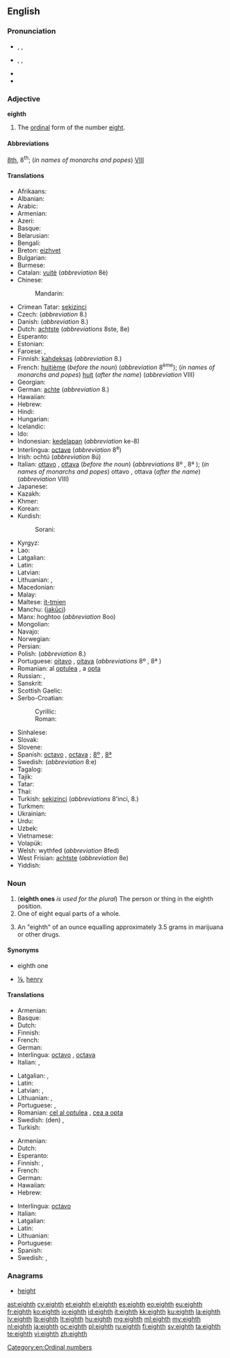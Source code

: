 ==English==
{{ordinalbox|en|7th|8th|9th|seventh|ninth|card=eight}}

===Pronunciation===
* {{a|RP}} {{enPR|ātth}}, {{IPA|/eɪtθ/}}, {{X-SAMPA|/eItT/}}
* {{a|GenAm}} {{enPR|ātth}}, {{IPA|/eʔθ/|/eɪtθ/|/eɪθ/}},  {{X-SAMPA|/eItT/|/eIT/}}
* {{audio|en-us-eighth.ogg|Audio (US)}}
* {{rhymes|eɪtθ}}

===Adjective===
'''eighth'''

# The [[ordinal]] form of the number [[eight]].

====Abbreviations====
[[8th]], 8<sup>th</sup>; (''in names of monarchs and popes'') [[VIII]]

====Translations====
{{trans-top|ordinal form of the number eight}}
* Afrikaans: {{t-|af|agste}}
* Albanian: {{t-|sq|tetë}}
* Arabic: {{t-|ar|ثامن|m|tr=ṯāmin|sc=Arab}}
* Armenian: {{t-|hy|ութերորդ|tr=ut'erord}}
* Azeri: {{t-|az|səkkizinci}}
* Basque: {{t+|eu|zortzigarren}}
* Belarusian: {{t-|be|восьмы|m|tr=vós’my|sc=Cyrl}}
* Bengali: {{t-|bn|অষ্টম|tr=ôshţôm|sc=Beng}}
* Breton: [[eizhvet]]
* Bulgarian: {{t-|bg|осми|m|tr=ósmi|sc=Cyrl}}
* Burmese: {{t-|my|အဌမ|tr=a' htama.|sc=Mymr}}
* Catalan: [[vuitè]] (''abbreviation'' 8è)
* Chinese:
*: Mandarin: {{t|cmn|第八|tr=dìbā|sc=Hani}}
* Crimean Tatar: [[sekizinci]]
* Czech: {{t+|cs|osmý|m}} (''abbreviation'' 8.)
* Danish: {{t-|da|ottende}} (''abbreviation'' 8.)
* Dutch: [[achtste]] (''abbreviations'' 8ste, 8e)
* Esperanto: {{t+|eo|oka}}
* Estonian: {{t-|et|katsas}}
* Faroese: {{t-|fo|áttandi|m}}, {{t-|fo|áttanda|f|n}}
* Finnish: [[kahdeksas]] (''abbreviation'' 8.)
* French: [[huitième]] (''before the noun'') (''abbreviation'' 8<sup>ème</sup>); (''in names of monarchs and popes'') [[huit]] (''after the name'') (''abbreviation'' VIII)
* Georgian: {{t-|ka|მერვე|tr=merve|sc=Geor}}
* German: [[achte]] (''abbreviation'' 8.)
* Hawaiian: {{tø|haw|walu}}
* Hebrew: {{t-|he|שמיני|tr=shmini|sc=Hebr}}
* Hindi: {{t-|hi|आठवां|tr=āṭhvā̃|sc=Deva}}
* Hungarian: {{t+|hu|nyolcadik}}
* Icelandic: {{t-|is|áttundi}}
* Ido: {{t+|io|okesma}}
* Indonesian: [[kedelapan]] (''abbreviation'' ke-8)
* Interlingua: [[octave]] (''abbreviation'' 8<sup>e</sup>)
* Irish: ochtú (''abbreviation'' 8ú)
* Italian: [[ottavo]] {{m}}, [[ottava]] {{f}} (''before the noun'') (''abbreviations'' 8º {{m}}, 8ª {{f}}); (''in names of monarchs and popes'') ottavo {{m}}, ottava {{f}} (''after the name'') (''abbreviation'' VIII)
* Japanese: {{t-|ja|八番目|tr=はちばんめ, hachiban-me|sc=Jpan}}
* Kazakh: {{t|kk|сегізінші|tr=segizinşi|sc=Cyrl}}
* Khmer: {{t-|km|ទីប្រាំបី|tr=tii pram bəi|sc=Khmr}}
* Korean: {{t+|ko|여덟째|tr=yeodeolpjjae|sc=Hang}}
* Kurdish:
*: Sorani: {{ku-Arab|[[هه‌شته‌م]]}}
{{trans-mid}}
* Kyrgyz: {{t-|ky|сегизинчи|tr=segizinçi|sc=Cyrl}}
* Lao: {{t-|lo|ທີ່ແປດ|tr=tʰī̀ pǣt|sc=Laoo}}
* Latgalian: {{tø|ltg|ostoni}}
* Latin: {{t+|la|octavus}}
* Latvian: {{t+|lv|astoņi}}
* Lithuanian: {{t+|lt|aštuntas|m}}, {{t-|lt|aštunta|f}}
* Macedonian: {{t-|mk|осми|m|tr=ósmi|sc=Cyrl}}
* Malay: {{t+|ms|kelapan}}
* Maltese: [[it-tmien]]
* Manchu: ([[jakūci]])
* Manx: hoghtoo (''abbreviation'' 8oo)
* Mongolian: {{t-|mn|наймдугаар|tr=najmdugaar|sc=Cyrl}}
* Navajo: {{tø|nv|tseebíí góneʼ}}
* Norwegian: {{t+|no|åttende}}
* Persian: {{t+|fa|هشتم|tr=haštom|sc=fa-Arab}}
* Polish: {{t+|pl|ósmy|m}} (''abbreviation'' 8.)
* Portuguese: [[oitavo]] {{m}}, [[oitava]] {{f}} (''abbreviations'' 8º {{m}}, 8ª {{f}})
* Romanian: al [[optulea]] {{m}}, a [[opta]] {{f}}
* Russian: {{t+|ru|восьмой|m|tr=vos’mój|sc=Cyrl}}, {{t-|ru|8-ой|tr=abbreviation|sc=Cyrl}}
* Sanskrit: {{t-|sa|अष्टमः|tr=aṣṭamaḥ|sc=Deva}}
* Scottish Gaelic: {{t-|gd|ochdamh}}
* Serbo-Croatian:
*: Cyrillic: {{t-|sh|осми|m}}
*: Roman: {{t-|sh|osmi|m}}
* Sinhalese: {{t-|si|අටවැනි|tr=aṭavæni|sc=Sinh}}
* Slovak: {{t-|sk|ôsmy|m}} <!-- {{t-|sk|ôsma|f}}, {{t-|sk|ôsme|n}} -->
* Slovene: {{t+|sl|osmi|m}}
* Spanish: [[octavo]] {{m}}, [[octava]] {{f}}; {{qualifier|abbreviations}} [[8º]] {{m}}, [[8ª]] {{f}}
* Swedish: {{t+|sv|åttonde}} (''abbreviation'' 8:e)
* Tagalog: {{t-|tl|ikawalo}}
* Tajik: {{t-|tg|ҳаштум|tr=haštum|sc=Cyrl}}
* Tatar: {{t-|tt|сигезенче|tr=sigezençe|sc=Cyrl}}
* Thai: {{t-|th|ที่แปด|tr=têe bpàet|sc=Thai}}
* Turkish: [[sekizinci]] (''abbreviations'' 8'inci, 8.)
* Turkmen: {{t-|tk|sekizinji}}
* Ukrainian: {{t+|uk|восьмий|m|tr=vós’myj|sc=Cyrl}}
* Urdu: {{t+|ur|آٹھواں|tr=āṭhvā̃|sc=ur-Arab}}
* Uzbek: {{t-|uz|sakkizinchi}}
* Vietnamese: {{t-|vi|thứ tám}}
* Volapük: {{t+|vo|jölid}}
* Welsh: wythfed (''abbreviation'' 8fed)
* West Frisian: [[achtste]] (''abbreviation'' 8e)
* Yiddish: {{t-|yi|אַכט|tr=akht|sc=Hebr}}
{{trans-bottom}}

===Noun===
{{en-noun}}

# ('''eighth ones''' ''is used for the plural'') The person or thing in the eighth position.
# One of eight equal parts of a whole.
# {{context|slang}} An "eighth" of an ounce equalling approximately 3.5 grams in marijuana or other drugs.

====Synonyms====
* {{sense|person or thing in the eighth position}} eighth one
* {{sense|One of eight equal parts}} [[⅛]],  [[henry]] {{qualifier|for an eighth of an ounce of marijuana in the UK}}

====Translations====
{{trans-top|person or thing in the eighth position}}
* Armenian: {{t-|hy|ութերորդ|tr=ut'erord}}
* Basque: {{t+|eu|zortzigarren}}
* Dutch: {{t+|nl|achtste}}
* Finnish: {{t+|fi|kahdeksas}}
* French: {{t+|fr|huitième|m|f}}
* German: {{t+|de|Achte}}
* Interlingua: [[octavo]] {{m}}, [[octava]] {{f}}
* Italian: {{t+|it|ottavo|m}}, {{t+|it|ottava|f}}
{{trans-mid}}
* Latgalian: {{tø|ltg|ostoits|m}}, {{tø|ltg|ostoita|f}}
* Latin: {{t+|la|octavus}}
* Latvian: {{t+|lv|astotais|m}}, {{t-|lv|astotā|f}}
* Lithuanian: {{t+|lt|aštuntas|m}}, {{t-|lt|aštunta|f}}
* Portuguese: {{t+|pt|oitavo|m}}, {{t+|pt|oitava|f}}
* Romanian: [[cel al optulea]] {{m}}, [[cea a opta]] {{f}}
* Swedish: (den) {{t+|sv|åttonde|c}},  {{t+|sv|åtta|c}}
* Turkish: {{t+|tr|sekizinci}}
{{trans-bottom}}

{{trans-top|one of eight equal parts of a whole}}
* Armenian: {{t-|hy|ութերորդ|tr=ut'erord}}
* Dutch: {{t+|nl|achtste|n}}
* Esperanto: {{t-|eo|okono}}
* Finnish: {{t-|fi|kahdeksasosa}}, {{t-|fi|kahdeksannes}}
* French: {{t+|fr|huitième|m}}
* German: {{t-|de|Achtel|n}}
* Hawaiian: {{tø|haw|hapawalu}}
* Hebrew: {{t+|he|שמינית|f|tr=shminít|sc=Hebr}}
{{trans-mid}}
* Interlingua: [[octavo]]
* Italian: {{t+|it|ottavo|m}}
* Latgalian: {{tø|ltg|astotdaļa|f}}
* Latin: {{t-|la|octavum|n}}
* Lithuanian: {{t-|lt|aštuntadalis|m}}
* Portuguese: {{t+|pt|oitavo|m}}
* Spanish: {{t+|es|octavo|m}}
* Swedish: {{t+|sv|åttondel|c}}, {{t+|sv|åttondedel|c}}
{{trans-bottom}}

{{trans-top|slang: a quantity of marijuana weighing one-eighth of an ounce}}
{{trans-mid}}
{{trans-bottom}}

===Anagrams===
* [[height#English|height]]

[[Category:en:Ordinal numbers]]

[[ast:eighth]]
[[cy:eighth]]
[[et:eighth]]
[[el:eighth]]
[[es:eighth]]
[[eo:eighth]]
[[eu:eighth]]
[[fr:eighth]]
[[ko:eighth]]
[[io:eighth]]
[[id:eighth]]
[[it:eighth]]
[[kk:eighth]]
[[ku:eighth]]
[[la:eighth]]
[[lv:eighth]]
[[lb:eighth]]
[[lt:eighth]]
[[hu:eighth]]
[[mg:eighth]]
[[ml:eighth]]
[[my:eighth]]
[[nl:eighth]]
[[ja:eighth]]
[[oc:eighth]]
[[pl:eighth]]
[[ru:eighth]]
[[fi:eighth]]
[[sv:eighth]]
[[ta:eighth]]
[[te:eighth]]
[[vi:eighth]]
[[zh:eighth]]